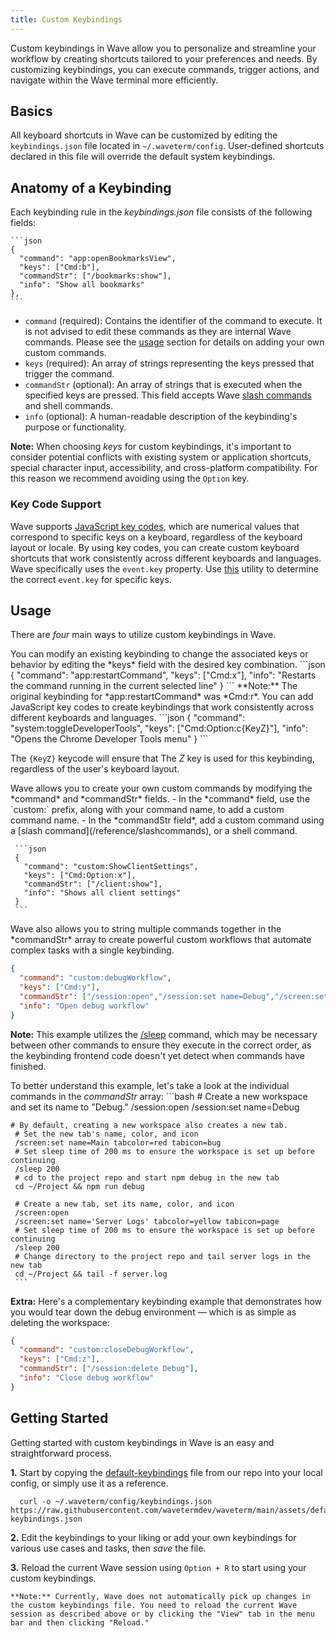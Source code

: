 ```yaml
---
title: Custom Keybindings
---
```

Custom keybindings in Wave allow you to personalize and streamline your workflow by creating shortcuts tailored to your preferences and needs. By customizing keybindings, you can execute commands, trigger actions, and navigate within the Wave terminal more efficiently.

## Basics

All keyboard shortcuts in Wave can be customized by editing the `keybindings.json` file located in `~/.waveterm/config`. User-defined shortcuts declared in this file will override the default system keybindings.

## Anatomy of a Keybinding

Each keybinding rule in the *keybindings.json* file consists of the following fields:

    ```json
    {
      "command": "app:openBookmarksView",
      "keys": ["Cmd:b"],
      "commandStr": ["/bookmarks:show"],
      "info": "Show all bookmarks"
    },
    ```

- `command` (required): Contains the identifier of the command to execute. It is not advised to edit these commands as they are internal Wave commands. Please see the [usage](#usage) section for details on adding your own custom commands.
- `keys` (required): An array of strings representing the keys pressed that trigger the command.
- `commandStr` (optional): An array of strings that is executed when the specified keys are pressed. This field accepts Wave [slash commands](/reference/slashcommands) and shell commands.
- `info` (optional): A human-readable description of the keybinding's purpose or functionality.

**Note:** When choosing *keys* for custom keybindings, it's important to consider potential conflicts with existing system or application shortcuts, special character input, accessibility, and cross-platform compatibility. For this reason we recommend avoiding using the `Option` key.

### Key Code Support

Wave supports [JavaScript key codes](https://www.toptal.com/developers/keycode/table), which are numerical values that correspond to specific keys on a keyboard, regardless of the keyboard layout or locale. By using key codes, you can create custom keyboard shortcuts that work consistently across different keyboards and languages. Wave specifically uses the `event.key` property.
<Tip>
Use [this]( https://www.toptal.com/developers/keycode) utility to determine the correct `event.key` for specific keys.
</Tip>

## Usage

There are *four* main ways to utilize custom keybindings in Wave.

<AccordionGroup>
  <Accordion title="1. Edit a default keybinding">
You can modify an existing keybinding to change the associated keys or behavior by editing the *keys* field with the desired key combination.
      ```json
     {
       "command": "app:restartCommand",
       "keys": ["Cmd:x"],
       "info": "Restarts the command running in the current selected line"
     }
     ```
 **Note:** The original keybinding for *app:restartCommand* was *Cmd:r*.
  </Accordion>
</AccordionGroup>

<AccordionGroup>
  <Accordion title="2. Add key code support to a keybinding">
  You can add JavaScript key codes to create keybindings that work consistently across different keyboards and languages.
     ```json
     {
       "command": "system:toggleDeveloperTools",
       "keys": ["Cmd:Option:c{KeyZ}"],
       "info": "Opens the Chrome Developer Tools menu"
     }
     ```

The `{KeyZ}` keycode will ensure that The *Z* key is used for this keybinding, regardless of the user's keyboard layout.
  </Accordion>
</AccordionGroup>

<AccordionGroup>
  <Accordion title="3. Create a custom command">
  Wave allows you to create your own custom commands by modifying the *command* and *commandStr* fields.
  - In the *command* field, use the `custom:` prefix, along with your command name, to add a custom command name.
  - In the *commandStr field*, add a custom command using a [slash command](/reference/slashcommands), or a shell command.

     ```json
     {
       "command": "custom:ShowClientSettings",
       "keys": ["Cmd:Option:x"],
       "commandStr": ["/client:show"],
       "info": "Shows all client settings"
     }
     ```
  </Accordion>
</AccordionGroup>

<AccordionGroup>
  <Accordion title="4. Create a custom command (with multiple commands)">
   Wave also allows you to string multiple commands together in the *commandStr* array to create powerful custom workflows that automate complex tasks with a single keybinding.

  ```json
  {
    "command": "custom:debugWorkflow",
    "keys": ["Cmd:y"],
    "commandStr": ["/session:open","/session:set name=Debug","/screen:set name=Main tabcolor=red tabicon=bug","/sleep 200","cd ~/Project && npm run debug","/screen:open","/screen:set name='Server Logs' tabcolor=yellow tabicon=page","/sleep 200","cd ~/Project && tail -f server.log"],
    "info": "Open debug workflow"
  }
  ```
  **Note:**  This example utilizes the [/sleep](/reference/slashcommands#sleep) command, which may be necessary between other commands to ensure they execute in the correct order, as the keybinding frontend code doesn't yet detect when commands have finished.

   To better understand this example, let's take a look at the individual commands in the *commandStr* array:
     ```bash
     # Create a new workspace and set its name to "Debug."
     /session:open
     /session:set name=Debug

    # By default, creating a new workspace also creates a new tab.
     # Set the new tab's name, color, and icon
     /screen:set name=Main tabcolor=red tabicon=bug
     # Set sleep time of 200 ms to ensure the workspace is set up before continuing
     /sleep 200
     # cd to the project repo and start npm debug in the new tab
     cd ~/Project && npm run debug

     # Create a new tab, set its name, color, and icon
     /screen:open
     /screen:set name='Server Logs' tabcolor=yellow tabicon=page
     # Set sleep time of 200 ms to ensure the workspace is set up before continuing
     /sleep 200
     # Change directory to the project repo and tail server logs in the new tab
     cd ~/Project && tail -f server.log
     ```

   **Extra:** Here's a complementary keybinding example that demonstrates how you would tear down the debug environment — which is as simple as deleting the workspace:
  ```json
  {
    "command": "custom:closeDebugWorkflow",
    "keys": ["Cmd:z"],
    "commandStr": ["/session:delete Debug"],
    "info": "Close debug workflow"
  }
  ```
  </Accordion>
</AccordionGroup>

## Getting Started

Getting started with custom keybindings in Wave is an easy and straightforward process.

**1.** Start by copying the [default-keybindings](https://github.com/wavetermdev/waveterm/blob/main/assets/default-keybindings.json) file from our repo into your local config, or simply use it as a reference.
  ```
    curl -o ~/.waveterm/config/keybindings.json https://raw.githubusercontent.com/wavetermdev/waveterm/main/assets/default-keybindings.json
  ```

**2.** Edit the keybindings to your liking or add your own keybindings for various use cases and tasks, then *save* the file.

**3.** Reload the current Wave session using `Option + R` to start using your custom keybindings.

    **Note:** Currently, Wave does not automatically pick up changes in the custom keybindings file. You need to reload the current Wave session as described above or by clicking the "View" tab in the menu bar and then clicking "Reload."